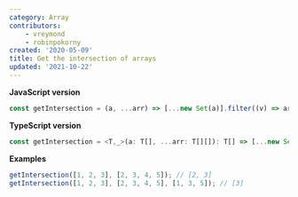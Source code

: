 ```yaml
---
category: Array
contributors:
    - vreymond
    - robinpokorny
created: '2020-05-09'
title: Get the intersection of arrays
updated: '2021-10-22'
---
```


**JavaScript version**

```js getIntersection.js
const getIntersection = (a, ...arr) => [...new Set(a)].filter((v) => arr.every((b) => b.includes(v)));
```

**TypeScript version**

```ts getIntersection.ts
const getIntersection = <T,_>(a: T[], ...arr: T[][]): T[] => [...new Set(a)].filter((v) => arr.every((b) => b.includes(v)));
```

**Examples**

```js examples.js
getIntersection([1, 2, 3], [2, 3, 4, 5]); // [2, 3]
getIntersection([1, 2, 3], [2, 3, 4, 5], [1, 3, 5]); // [3]
```
